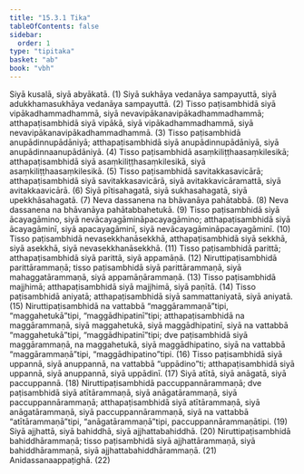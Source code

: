 ```yaml
---
title: "15.3.1 Tika"
tableOfContents: false
sidebar:
  order: 1
type: "tipitaka"
basket: "ab"
book: "vbh"
---
```



<DynamicBreadcrumb />

<Division number="749" book="vbh">

<Paragraph number="2173" book="vbh">
Siyā kusalā, siyā abyākatā. (1)
</Paragraph>

<Paragraph number="2174" book="vbh">
Siyā sukhāya vedanāya sampayuttā, siyā adukkhamasukhāya vedanāya sampayuttā. (2)
</Paragraph>

<Paragraph number="2175" book="vbh">
Tisso paṭisambhidā siyā vipākadhammadhammā, siyā nevavipākanavipākadhammadhammā; atthapaṭisambhidā siyā vipākā, siyā vipākadhammadhammā, siyā nevavipākanavipākadhammadhammā. (3)
</Paragraph>

<Paragraph number="2176" book="vbh">
Tisso paṭisambhidā anupādinnupādāniyā; atthapaṭisambhidā siyā anupādinnupādāniyā, siyā anupādinnaanupādāniyā. (4)
</Paragraph>

<Paragraph number="2177" book="vbh">
Tisso paṭisambhidā asaṃkiliṭṭhaasaṃkilesikā; atthapaṭisambhidā siyā asaṃkiliṭṭhasaṃkilesikā, siyā asaṃkiliṭṭhaasaṃkilesikā. (5)
</Paragraph>

<Paragraph number="2178" book="vbh">
Tisso paṭisambhidā savitakkasavicārā; atthapaṭisambhidā siyā savitakkasavicārā, siyā avitakkavicāramattā, siyā avitakkaavicārā. (6)
</Paragraph>

<Paragraph number="2179" book="vbh">
Siyā pītisahagatā, siyā sukhasahagatā, siyā upekkhāsahagatā. (7)
</Paragraph>

<Paragraph number="2180" book="vbh">
Neva dassanena na bhāvanāya pahātabbā. (8)
</Paragraph>

<Paragraph number="2181" book="vbh">
Neva dassanena na bhāvanāya pahātabbahetukā. (9)
</Paragraph>

<Paragraph number="2182" book="vbh">
Tisso paṭisambhidā siyā ācayagāmino, siyā nevācayagāmināpacayagāmino; atthapaṭisambhidā siyā ācayagāminī, siyā apacayagāminī, siyā nevācayagāmināpacayagāminī. (10)
</Paragraph>

<Paragraph number="2183" book="vbh">
Tisso paṭisambhidā nevasekkhanāsekkhā, atthapaṭisambhidā siyā sekkhā, siyā asekkhā, siyā nevasekkhanāsekkhā. (11)
</Paragraph>

<Paragraph number="2184" book="vbh">
Tisso paṭisambhidā parittā; atthapaṭisambhidā siyā parittā, siyā appamāṇā. (12)
</Paragraph>

<Paragraph number="2185" book="vbh">
Niruttipaṭisambhidā parittārammaṇā; tisso paṭisambhidā siyā parittārammaṇā, siyā mahaggatārammaṇā, siyā appamāṇārammaṇā. (13)
</Paragraph>

<Paragraph number="2186" book="vbh">
Tisso paṭisambhidā majjhimā; atthapaṭisambhidā siyā majjhimā, siyā paṇītā. (14)
</Paragraph>

<Paragraph number="2187" book="vbh">
Tisso paṭisambhidā aniyatā; atthapaṭisambhidā siyā sammattaniyatā, siyā aniyatā. (15)
</Paragraph>

<Paragraph number="2188" book="vbh">
Niruttipaṭisambhidā na vattabbā “maggārammaṇā”tipi, “maggahetukā”tipi, “maggādhipatinī”tipi; atthapaṭisambhidā na maggārammaṇā, siyā maggahetukā, siyā maggādhipatinī, siyā na vattabbā “maggahetukā”tipi, “maggādhipatinī”tipi; dve paṭisambhidā siyā maggārammaṇā, na maggahetukā, siyā maggādhipatino, siyā na vattabbā “maggārammaṇā”tipi, “maggādhipatino”tipi. (16)
</Paragraph>

<Paragraph number="2189" book="vbh">
Tisso paṭisambhidā siyā uppannā, siyā anuppannā, na vattabbā “uppādino”ti; atthapaṭisambhidā siyā uppannā, siyā anuppannā, siyā uppādinī. (17)
</Paragraph>

<Paragraph number="2190" book="vbh">
Siyā atītā, siyā anāgatā, siyā paccuppannā. (18)
</Paragraph>

<Paragraph number="2191" book="vbh">
Niruttipaṭisambhidā paccuppannārammaṇā; dve paṭisambhidā siyā atītārammaṇā, siyā anāgatārammaṇā, siyā paccuppannārammaṇā; atthapaṭisambhidā siyā atītārammaṇā, siyā anāgatārammaṇā, siyā paccuppannārammaṇā, siyā na vattabbā “atītārammaṇā”tipi, “anāgatārammaṇā”tipi, paccuppannārammaṇātipi. (19)
</Paragraph>

<Paragraph number="2192" book="vbh">
Siyā ajjhattā, siyā bahiddhā, siyā ajjhattabahiddhā. (20)
</Paragraph>

<Paragraph number="2193" book="vbh">
Niruttipaṭisambhidā bahiddhārammaṇā; tisso paṭisambhidā siyā ajjhattārammaṇā, siyā bahiddhārammaṇā, siyā ajjhattabahiddhārammaṇā. (21)
</Paragraph>

<Paragraph number="2194" book="vbh">
Anidassanaappaṭighā. (22)
</Paragraph>
</Division>